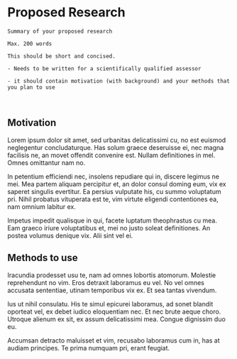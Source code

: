 # Proposed Research {#Proposed}


```block1
Summary of your proposed research

Max. 200 words

This should be short and concised.

- Needs to be written for a scientifically qualified assessor

- it should contain motivation (with background) and your methods that you plan to use

```

<br/>

## Motivation

Lorem ipsum dolor sit amet, sed urbanitas delicatissimi cu, no est euismod neglegentur concludaturque. Has solum graece deseruisse ei, nec magna facilisis ne, an movet offendit convenire est. Nullam definitiones in mel. Omnes omittantur nam no.

In petentium efficiendi nec, insolens repudiare qui in, discere legimus ne mei. Mea partem aliquam percipitur et, an dolor consul doming eum, vix ex saperet singulis evertitur. Ea persius vulputate his, cu summo voluptatum pri. Nihil probatus vituperata est te, vim virtute eligendi contentiones ea, nam omnium labitur ex.

Impetus impedit qualisque in qui, facete luptatum theophrastus cu mea. Eam graeco iriure voluptatibus et, mei no justo soleat definitiones. An postea volumus denique vix. Alii sint vel ei.


## Methods to use

Iracundia prodesset usu te, nam ad omnes lobortis atomorum. Molestie reprehendunt no vim. Eros detraxit laboramus eu vel. No vel omnes accusata sententiae, utinam temporibus vix ex. Et sea tantas vivendum.

Ius ut nihil consulatu. His te simul epicurei laboramus, ad sonet blandit oporteat vel, ex debet iudico eloquentiam nec. Et nec brute aeque choro. Utroque alienum ex sit, ex assum delicatissimi mea. Congue dignissim duo eu.

Accumsan detracto maluisset et vim, recusabo laboramus cum in, has at audiam principes. Te prima numquam pri, erant feugiat.